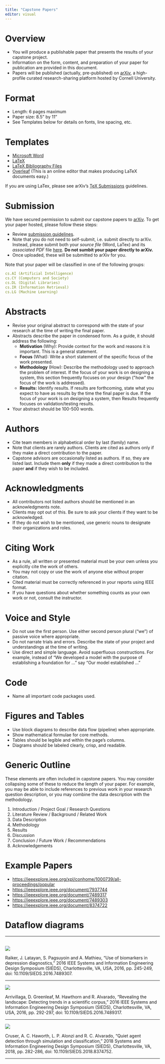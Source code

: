 ```yaml
---
title: "Capstone Papers"
editor: visual
---
```


# Overview

-   You will produce a publishable paper that presents the results of your capstone project.
-   Information on the form, content, and preparation of your paper for publication are provided in this document.
-   Papers will be published (actually, pre-published) on [arXiv](https://info.arxiv.org/about/index.html), a high-profile curated research-sharing platform hosted by Cornell University. 

# Format

-   Length: $6$ pages maximum
-   Paper size: $8.5$" by $11$"
-   See Templates below for details on fonts, line spacing, etc.

# Templates

-   [Microsoft Word](https://www.ieee.org/content/dam/ieee-org/ieee/web/org/conferences/conference-template-letter.docx)
-   [LaTeX](https://www.ieee.org/content/dam/ieee-org/ieee/web/org/pubs/conference-latex-template_10-17-19.zip)
-   [LaTeX Bibliography Files](https://www.ieee.org/content/dam/ieee-org/ieee/web/org/conferences/IEEEtranBST2.zip)
-   [Overleaf](https://www.overleaf.com/latex/templates/ieee-conference-template/grfzhhncsfqn) (This is an online editor that makes producing LaTeX documents easy.)

If you are using LaTex, please see arXiv's [TeX Submissions](https://info.arxiv.org/help/submit_tex.html) guidelines.

# Submission

We have secured permission to submit our capstone papers to [arXiv](https://info.arxiv.org/about/index.html). To get your paper hosted, please follow these steps:

<!--
- Complete [author registration](https://info.arxiv.org/help/registerhelp.html) on arXiv.
-->
- Review [submission guidelines](https://info.arxiv.org/help/submit.html).
- Note that you do not need to self-submit, i.e. submit directly to arXiv. Instead, please submit both your _source file_ (Word, LaTex) and its _associated PDF_ file [here](https://myuva.sharepoint.com/:f:/s/CapstoneDayMay2023/EkdVw1Lez4pOtvojEdbmucYBgx1rn85QMb65Wiz6asblgg?e=Rri0iJ). **Do not sumbit your paper directly to arXiv.**
- Once uploaded, these will be submitted to arXiv for you.

Note that your paper will be classified in one of the following groups:

```yaml
cs.AI (Artificial Intelligence)
cs.CY (Computers and Society)
cs.DL (Digital Libraries)
cs.IR (Information Retrieval)
cs.LG (Machine Learning)
```


# Abstracts

-   Revise your original abstract to correspond with the state of your research at the time of writing the final paper.
-   Abstracts describe the paper in condensed form. As a guide, it should address the following:
    -   **Motivation** (Why): Provide context for the work and reasons it is important. This is a general statement.
    -   **Focus** (What): Write a short statement of the specific focus of the work presented.
    -   **Methodology** (How): Describe the methodology used to approach the problem of interest. If the focus of your work is on designing a system, this section frequently focuses on your design (\"how\" the focus of the work is addressed).
    -   **Results:** Identify results. If results are forthcoming, state what you expect to have as results by the time the final paper is due. If the focus of your work is on designing a system, then Results frequently focuses on validation/testing results.
-   Your abstract should be 100-500 words.

# Authors

-   Cite team members in alphabetical order by last (family) name.
-   Note that clients are rarely authors. Clients are cited as authors only if they make a direct contribution to the paper.
-   Capstone advisors are occasionally listed as authors. If so, they are listed last. Include them **only** if they made a direct contribution to the paper **and** if they wish to be included.

# Acknowledgments

-   All contributors not listed authors should be mentioned in an acknowledgments note.
-   Clients may opt out of this. Be sure to ask your clients if they want to be acknowledged.
-   If they do not wish to be mentioned, use generic nouns to designate their organizations and roles.

# Citing Work

-   As a rule, all written or presented material must be your own unless you explicitly cite the work of others. 
-   You may not copy or use the work of anyone else without proper citation.
-   Cited material must be correctly referenced in your reports using IEEE format.
-   If you have questions about whether something counts as your own work or not, consult the instructor.

# Voice and Style

-   Do not use the first person. Use either second person plural ("we") of passive voice where appropriate.
-   Do not narrate trials and errors. Describe the state of your project and understandings at the time of writing.
-   Use direct and simple language. Avoid superfluous constructions. For example, instead of "We developed a model with the purpose of establishing a foundation for \..." say "Our model established \..."

# Code

-   Name all important code packages used.

# Figures and Tables

-   Use block diagrams to describe data flow (pipeline) when appropriate.
-   Show mathematical formulae for core methods.
-   Tables should be legible and within the page's columns.
-   Diagrams should be labeled clearly, crisp, and readable.

# Generic Outline

These elements are often included in capstone papers. You may consider collapsing some of these to reduce the length of your paper. For example, you may be able to include references to previous work in your research question description, or you may combine the data description with the methodology.

1.  Introduction / Project Goal / Research Questions
2.  Literature Review / Background / Related Work
3.  Data Description
4.  Methodology
5.  Results
6.  Discussion
7.  Conclusion / Future Work / Recommendations
8.  Acknowledgements

# Example Papers

-   <https://ieeexplore.ieee.org/xpl/conhome/1000739/all-proceedings/popular>
-   <https://ieeexplore.ieee.org/document/7937744>
-   [https://ieeexplore.ieee.org/document/7489317](https://ieeexplore.ieee.org/document/7489317/)
-   [https://ieeexplore.ieee.org/document/7489303](https://ieeexplore.ieee.org/document/7489303/)
-   [https://ieeexplore.ieee.org/document/8374722](https://ieeexplore.ieee.org/document/8374722/)

# Dataflow diagrams

------------------------------------------------------------------------

[\
]{.underline}![](images/image2021-11-11_18-48-45.png)

Raiker, J. Latayan, S. Pagsuyoin and A. Mathieu, "Use of biomarkers in depression diagnostics," 2016 IEEE Systems and Information Engineering Design Symposium (SIEDS), Charlottesville, VA, USA, 2016, pp. 245-249, doi: 10.1109/SIEDS.2016.7489307.

------------------------------------------------------------------------

![](images/image2021-11-11_18-49-15.png)

Arrivillaga, D. Greenleaf, M. Hawthorn and R. Alvarado, "Revealing the landscape: Detecting trends in a scientific corpus," 2016 IEEE Systems and Information Engineering Design Symposium (SIEDS), Charlottesville, VA, USA, 2016, pp. 292-297, doi: 10.1109/SIEDS.2016.7489317.

------------------------------------------------------------------------

![](images/image2021-11-11_18-49-47.png)

Cruser, A. C. Haworth, L. P. Alonzi and R. C. Alvarado, "Quiet agent detection through simulation and classification," 2018 Systems and Information Engineering Design Symposium (SIEDS), Charlottesville, VA, 2018, pp. 282-286, doi: 10.1109/SIEDS.2018.8374752.[\
]{.underline}

------------------------------------------------------------------------
